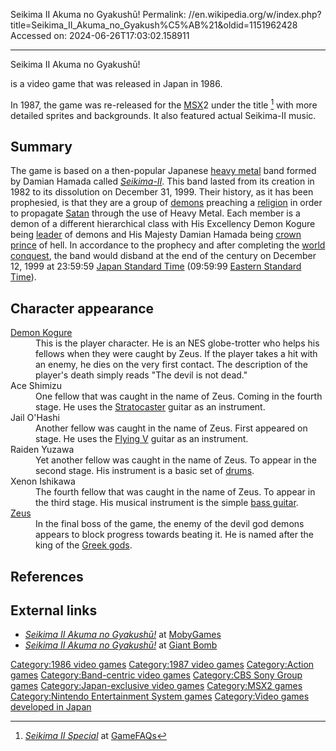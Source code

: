 Seikima II Akuma no Gyakushū!
Permalink: //en.wikipedia.org/w/index.php?title=Seikima_II_Akuma_no_Gyakush%C5%AB%21&oldid=1151962428
Accessed on: 2024-06-26T17:03:02.158911



------
Seikima II Akuma no Gyakushū!
{{More citations needed|date=July 2022}}
{{Expand Japanese|聖飢魔II 悪魔の逆襲|topic=vg|date=July 2011}}

{{Infobox video game
|title = Seikima II Akuma no Gyakushū!
|image = SeikimiaIIBoxShotNES.jpg
|caption = Promotional flyer
|developer = [[ISCO_(videogame_developer)|ISCO]] 
|publisher = [[Sony Music Entertainment Japan|CBS Sony Group]]
|released = '''Family Computer:''' {{vgrelease|JP|December 24, 1986<ref>[http://www.gamefaqs.com/nes/578351-seikima-ii-akuma-no-gyakushuu/data ''Seikima II Akuma no Gyakushū!''] at [[GameFAQs]]</ref>}} '''MSX2:''' {{vgrelease|JP|1987<ref name="special"/>}}
|genre = [[Action game|Action]]
|modes = [[Single-player video game|Single-player]]
|platforms = [[Nintendo Entertainment System|Family Computer]] <br> [[MSX2]]
}}

{{nihongo|'''''Seikima II Akuma no Gyakushū!'''''|聖飢魔II 悪魔の逆襲！||lit. "Seikima II The Wrath of Satan!"}} is a video game that was released in Japan in 1986.

In 1987, the game was re-released for the [[MSX]]2 under the title {{nihongo|'''''Seikima II Special'''''|聖飢魔IIスペシャル}}<ref name="special">[http://www.gamefaqs.com/msx/918189-seikima-ii-special/data ''Seikima II Special''] at [[GameFAQs]]</ref> with more detailed sprites and backgrounds. It also featured actual Seikima-II music.

==Summary==
The game is based on a then-popular Japanese [[Heavy metal music|heavy metal]] band formed by Damian Hamada called ''[[Seikima-II]]''. This band lasted from its creation in 1982 to its dissolution on December 31, 1999. Their history, as it has been prophesied, is that they are a group of [[demons]] preaching a [[religion]] in order to propagate [[Satan]] through the use of Heavy Metal. Each member is a demon of a different hierarchical class with His Excellency Demon Kogure being [[leader]] of demons and His Majesty Damian Hamada being [[crown prince]] of hell. In accordance to the prophecy and after completing the [[World government|world conquest]], the band would disband at the end of the century on December 12, 1999 at 23:59:59 [[Japan Standard Time]] (09:59:99 [[Eastern Time Zone|Eastern Standard Time]]).

==Character appearance==
{{cleanup rewrite|section=yes|date=August 2012}}
;[[Demon Kakka|Demon Kogure]]
:This is the player character. He is an NES globe-trotter who helps his fellows when they were caught by Zeus. If the player takes a hit with an enemy, he dies on the very first contact. The description of the player's death simply reads "The devil is not dead." 
;Ace Shimizu 
:One fellow that was caught in the name of Zeus. Coming in the fourth stage. He uses the [[Fender Stratocaster|Stratocaster]] guitar as an instrument. 
;Jail O'Hashi 
:Another fellow was caught in the name of Zeus. First appeared on stage. He uses the [[Gibson Flying V|Flying V]] guitar as an instrument. 
;Raiden Yuzawa 
:Yet another fellow was caught in the name of Zeus. To appear in the second stage. His instrument is a basic set of [[Drum kit|drums]]. 
;Xenon Ishikawa 
:The fourth fellow that was caught in the name of Zeus. To appear in the third stage. His musical instrument is the simple [[bass guitar]]. 
;[[Zeus]] 
:In the final boss of the game, the enemy of the devil god demons appears to block progress towards beating it. He is named after the king of the [[List of Greek mythological figures|Greek gods]].

==References==
{{reflist}}

==External links==
*[http://www.mobygames.com/game/seikima-ii-akuma-no-gyakush ''Seikima II Akuma no Gyakushū!''] at [[MobyGames]]
*[http://www.giantbomb.com/seikima-ii-akuma-no-gyakushuu/61-21313/ ''Seikima II Akuma no Gyakushū!''] at [[Giant Bomb]]


[[Category:1986 video games]]
[[Category:1987 video games]]
[[Category:Action games]]
[[Category:Band-centric video games]]
[[Category:CBS Sony Group games]]
[[Category:Japan-exclusive video games]]
[[Category:MSX2 games]]
[[Category:Nintendo Entertainment System games]]
[[Category:Video games developed in Japan]]